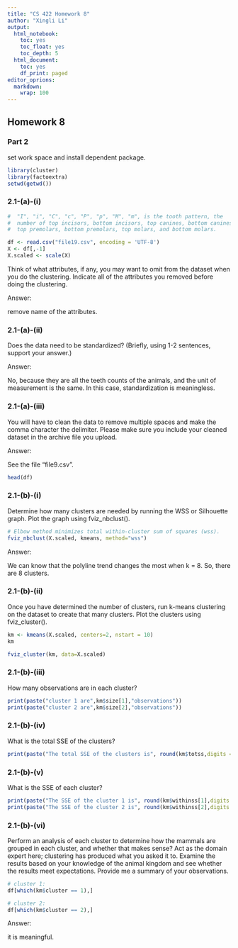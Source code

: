 ```yaml
---
title: "CS 422 Homework 8"
author: "Xingli Li"
output:
  html_notebook: 
    toc: yes
    toc_float: yes
    toc_depth: 5
  html_document:
    toc: yes
    df_print: paged
editor_oprions:
  markdown:
    wrap: 100
---
```


## Homework 8

### Part 2

set work space and install dependent package.

```r
library(cluster)
library(factoextra)
setwd(getwd())
```

### 2.1-(a)-(i)

```r
#  "I", "i", "C", "c", "P", "p", "M", "m", is the tooth pattern, the 
#  number of top incisors, bottom incisors, top canines, bottom canines, 
#  top premolars, bottom premolars, top molars, and bottom molars.

df <- read.csv("file19.csv", encoding = 'UTF-8')
X <- df[,-1]
X.scaled <- scale(X)
```

Think of what attributes, if any, you may want to omit from the dataset when you do the clustering. Indicate all of the attributes you removed before doing the clustering.

Answer:

remove name of the attributes.

### 2.1-(a)-(ii)

Does the data need to be standardized? (Briefly, using 1-2 sentences, support your answer.)

Answer:

No, because they are all the teeth counts of the animals, and the unit of measurement is the same. In this case, standardization is meaningless.

### 2.1-(a)-(iii)

You will have to clean the data to remove multiple spaces and make the comma character the delimiter. Please make sure you include your cleaned dataset in the archive file you upload.

Answer:

See the file "file9.csv".

```r
head(df)
```

### 2.1-(b)-(i)

Determine how many clusters are needed by running the WSS or Silhouette graph. Plot the graph using fviz_nbclust().

```r

# Elbow method minimizes total within-cluster sum of squares (wss).
fviz_nbclust(X.scaled, kmeans, method="wss")
```

Answer:

We can know that the polyline trend changes the most when k = 8. So, there are 8 clusters.

### 2.1-(b)-(ii)

Once you have determined the number of clusters, run k-means clustering on the dataset to create that many clusters. Plot the clusters using fviz_cluster().

```r
km <- kmeans(X.scaled, centers=2, nstart = 10) 
km

fviz_cluster(km, data=X.scaled)

```

### 2.1-(b)-(iii)

How many observations are in each cluster?

```r
print(paste("cluster 1 are",km$size[1],"observations"))
print(paste("cluster 2 are",km$size[2],"observations"))
```

### 2.1-(b)-(iv)

What is the total SSE of the clusters?

```r

print(paste("The total SSE of the clusters is", round(km$totss,digits = 3)))

```

### 2.1-(b)-(v)

What is the SSE of each cluster?

```r

print(paste("The SSE of the cluster 1 is", round(km$withinss[1],digits = 3)))
print(paste("The SSE of the cluster 2 is", round(km$withinss[2],digits = 3)))
```

### 2.1-(b)-(vi)

Perform an analysis of each cluster to determine how the mammals are grouped in each cluster, and whether that makes sense? Act as the domain expert here; clustering has produced what you asked it to. Examine the results based on your knowledge of the animal kingdom and see whether the results meet expectations. Provide me a summary of your observations.

```r
# cluster 1:
df[which(km$cluster == 1),]
```

```r
# cluster 2:
df[which(km$cluster == 2),]
```

Answer:

it is meaningful.
